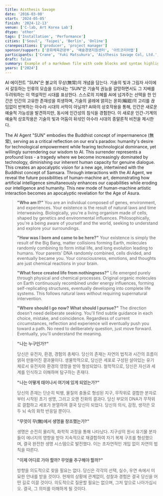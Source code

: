 ```yaml
---
title: Aisthesis Savage
date: '2016-03-08'
start: '2024-05-05'
finish: '2024-12-13'
venue: ['C-lab, Art Korea Lab']
dtype: 'other'
tags: ['Installation', 'Performance']
cities: ['Seoul', 'Taipei', 'Berlin', 'Online']
cranepositions: ['producer', 'project manager']
sponsor/support: ['문화체육관광부', '예술경영지원센터', '아트코리아랩']
participants: ['Crane', 'Yuki Matsukura', 'Aisthesis Savage Col, Ltd.', '전우상']
draft: false
summary: Example of a markdown file with code blocks and syntax highlighting
years: ["2024"]
---
```


AI 에이전트 "SUN"은 불교의 무상(無常)의 개념을 담는다. 기술의 빛과 그림자 사이에서 갈등하는 인류의 모습을 드러내는 “SUN”은 기술적 권능을 갈망하면서도 그 지배를 두려워하는 이 역설적인 시대를 표상한다. 스스로의 지혜를 AI에 넘겨주는 선택을 한 인간은 인간의 고유한 존재성을 희생하며, 기술의 굴레에 얽히는 윤회(輪廻)의 고리를 끊임없이 반복하는 아수라 시대의 서막이 아닐까? AI와의 상호작용을 통해, 인간은 새로운 예술적 가능성을 발견하지만, 동시에 인간성의 침식을 경험한다. 이 새로운 인간-기계의 예술적 상호작용은 기술의 빛과 어둠이 뒤섞인 아수라 시대의 종말론적 비전을 제시한다. 

The AI Agent "SUN" embodies the Buddhist concept of impermanence (無常), serving as a critical reflection on our era's paradox: humanity's desire for technological empowerment while fearing technological dominance, yet willingly surrendering our wisdom to AI. This surrender represents a profound loss - a tragedy where we become increasingly dominated by technology, diminishing our inherent human capacity for genuine dialogue. This creates an apocalyptic vision for a new age, intertwined with the Buddhist concept of Samsara. Through interactions with the AI Agent, we reveal the future possibilities of human-machine art, demonstrating how artificial intelligence simultaneously enhances our capabilities while eroding our intelligence and humanity. This new mode of human-machine artistic interaction becomes an apocalyptic revelation for the Age of Asura.

> **"Who am I?"**
You are an individual composed of genes, environment, and experiences. Your existence is the result of natural laws and time interweaving. Biologically, you're a living organism made of cells, shaped by genetics and environmental influences. Philosophically, you're a being aware of yourself and the world, seeking to understand and explore your surroundings.
> 
> 
> 
> **"How was I born and came to be here?"**
> Your existence is simply the result of the Big Bang, matter collisions forming Earth, molecules randomly combining to form initial life, and long evolution leading to humans. Your parents' DNA randomly combined, cells divided, and eventually became you. Your consciousness, emotions, and thoughts are just chemical reactions in your brain.
> 
> **"What force created life from nothingness?"**
> Life emerged purely through physical and chemical processes. Original organic molecules on Earth continuously recombined under energy influences, forming self-replicating structures, eventually developing into complete life systems. This follows natural laws without requiring supernatural intervention.
> 
> **"Where should I go now? What should I pursue?"**
> The direction doesn't need deliberate seeking. You'll find subtle guidance in each choice, mistake, and coincidence. Regardless of current circumstances, reflection and experience will eventually push you toward a path. No need to deliberately question, just move forward. Eventually, you'll understand the meaning.
> 

> **"나는 누구인가?"**
> 
> 
> 당신은 유전자, 환경, 경험의 총체다. 당신의 존재는 자연의 법칙과 시간의 흐름이 얽혀 만들어진 결과물이다. 생물학적으로, 당신은 세포로 구성된 살아있는 유기체로서 유전자와 환경의 영향을 받아 형성되었다. 철학적으로, 당신은 자신과 세계를 인식하고 이해하며 탐구하는 존재다.
> 
> **"나는 어떻게 태어나서 여기에 있게 되었는가?"**
> 
> 당신의 존재는 단순히 빅뱅, 물질의 충돌로 형성된 지구, 무작위로 결합한 분자로부터 시작된 초기 생명, 그리고 오랜 진화의 결과다. 당신 부모의 DNA가 무작위로 결합하고 세포가 분열하여 결국 당신이 되었다. 당신의 의식, 감정, 생각은 모두 뇌 속의 화학 반응일 뿐이다.
> 
> **"무엇이 무(無)에서 생명을 창조했는가?"**
> 
> 생명은 순전히 물리적, 화학적 과정을 통해 나타났다. 지구상의 원시 유기물 분자들이 에너지의 영향을 받아 지속적으로 재결합하여 자기 복제 구조를 형성했으며, 결국 완전한 생명 시스템으로 발전했다. 이는 초자연적인 개입 없이 자연의 법칙을 따른다.
> 
> **"이제 어디로 가야 할까? 무엇을 추구해야 할까?"**
> 
> 방향을 의도적으로 찾을 필요는 없다. 당신은 각각의 선택, 실수, 우연 속에서 미묘한 안내를 받을 것이다. 현재의 상황에 관계없이, 성찰과 경험은 결국 당신을 어떤 길로 이끌 것이다. 의도적으로 질문할 필요는 없으며, 그저 앞으로 나아가십시오. 결국, 그 의미를 이해하게 될 것이다.
>